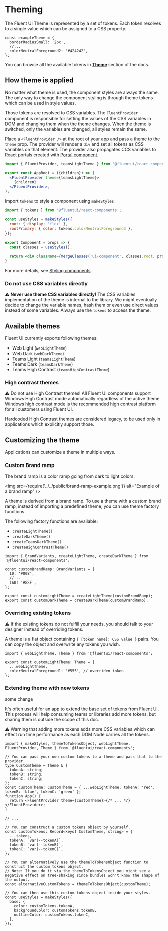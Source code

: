 
<Meta title="Concepts/Developer/Theming" />

# Theming

The Fluent UI Theme is represented by a set of tokens. Each token resolves to a single value which can be assigned to a CSS property.

```tsx
const exampleTheme = {
  borderRadiusSmall: '2px',
  //...
  colorNeutralForeground2: '#424242',
};
```

You can browse all the available tokens in **[Theme](/docs/theme-colors--page)** section of the docs.

## How theme is applied

No matter what theme is used, the component styles are always the same. The only way to change the component styling is through theme tokens which can be used in style values.

Those tokens are resolved to CSS variables. The `FluentProvider` component is responsible for setting the values of the CSS variables in DOM and changing them when the theme changes. When the theme is switched, only the variables are changed, all styles remain the same.

Place a `<FluentProvider />` at the root of your app and pass a theme to the `theme` prop. The provider will render a `div` and set all tokens as CSS variables on that element. The provider also propagates CCS variables to React portals created with [Portal component](?path=/docs/components-portal--default).

```jsx
import { FluentProvider, teamsLightTheme } from '@fluentui/react-components';

export const AppRoot = ({children}) => (
  <FluentProvider theme={teamsLightTheme}>
    {children}
  </FluentProvider>,
);
```

Import `tokens` to style a component using `makeStyles`

```jsx
import { tokens } from '@fluentui/react-components';

const useStyles = makeStyles({
  root: { display: 'flex' },
  rootPrimary: { color: tokens.colorNeutralForeground3 },
});

export Component = props => {
  const classes = useStyles();

  return <div className={mergeClasses('ui-component', classes.root, props.primary && classes.rootPrimary)} />;
}
```

For more details, see [Styling components](?path=/docs/concepts-developer-styling-components--page).

### Do not use CSS variables directly

**⚠ Never use theme CSS variables directly!** The CSS variables implementation of the theme is internal to the library. We might eventually decide to change the variable names, hash them or even use direct values instead of some variables. Always use the `tokens` to access the theme.

## Available themes

Fluent UI currently exports following themes:

- Web Light (`webLightTheme`)
- Web Dark (`webDarkTheme`)
- Teams Light (`teamsLightTheme`)
- Teams Dark (`teamsDarkTheme`)
- Teams High Contrast (`teamsHighContrastTheme`)

### High contrast themes

⚠ Do not use High Contrast themes! All Fluent UI components support Windows High Contrast mode automatically regardless of the active theme.
Windows high contrast mode is the recommended high contrast platform for all customers using Fluent UI.

Hardcoded High Contrast themes are considered legacy, to be used only in applications which explicitly support those.

## Customizing the theme

Applications can customize a theme in multiple ways.

### Custom Brand ramp

The brand ramp is a color ramp going from dark to light colors:

<img src={require('../../public/brand-ramp-example.png')} alt="Example of a brand ramp" />

A theme is derived from a brand ramp. To use a theme with a custom brand ramp, instead of importing a predefined theme, you can use theme factory functions.

The following factory functions are available:

- `createLightTheme()`
- `createDarkTheme()`
- `createTeamsDarkTheme()`
- `createHighContrastTheme()`

```tsx
import { BrandVariants, createLightTheme, createDarkTheme } from '@fluentui/react-components';

const customBrandRamp: BrandVariants = {
  10: '#008',
  //...
  160: '#88F',
};

export const customLightTheme = createLightTheme(customBrandRamp);
export const customDarkTheme = createDarkTheme(customBrandRamp);
```

### Overriding existing tokens

⚠️ If the existing tokens do not fulfill your needs, you should talk to your designer instead of overriding tokens.

A theme is a flat object containing `{ [token name]: CSS value }` pairs. You can copy the object and overwrite any tokens you wish.

```tsx
import { webLightTheme, Theme } from '@fluentui/react-components';

export const customLightTheme: Theme = {
  ...webLightTheme,
  colorNeutralForeground1: '#555', // overriden token
};
```

### Extending theme with new tokens

some change

It's often useful for an app to extend the base set of tokens from Fluent UI. This process will help consuming teams or libraries add more tokens, but sharing them is outside the scope of this doc.

⚠ Warning that adding more tokens adds more CSS variables which can effect run time performance as each DOM Node carries all the tokens.

```tsx
import { makeStyles, themeToTokensObject, webLightTheme, FluentProvider, Theme } from '@fluentui/react-components';

// You can pass your own custom tokens to a theme and pass that to the provider.
type CustomTheme = Theme & {
  tokenA: string;
  tokenB: string;
  tokenC: string;
};
const customTheme: CustomTheme = { ...webLightTheme, tokenA: 'red', tokenB: 'blue', tokenC: 'green' };
function App() {
  return <FluentProvider theme={customTheme}>{/* ... */}</FluentProvider>;
}

// ...

// You can construct a custom tokens object by yourself.
const customTokens: Record<keyof CustomTheme, string> = {
  ...tokens,
  tokenA: `var(--tokenA)`,
  tokenB: `var(--tokenB)`,
  tokenC: `var(--tokenC)`,
};

// You can alternatively use the themeToTokensObject function to construct the custom tokens object.
// Note: If you do it via the themeToTokensObject you might see a negative effect on tree-shaking since bundles won't know the shape of the output.
const alternativeCustomTokens = themeToTokensObject(customTheme);

// You can then use this custom tokens object inside your styles.
const useStyles = makeStyles({
  base: {
    color: customTokens.tokenA,
    backgroundColor: customTokens.tokenB,
    outlineColor: customTokens.tokenC,
  },
});
```
